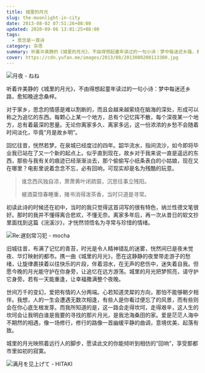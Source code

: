 ```yaml
---
title: 城里的月光
slug: the-moonlight-in-city
date: 2013-08-02 07:51:26+08:00
updated: 2020-09-06 13:01:25+08:00
tags:
  - 思念是一首诗
category: 杂思
summary: 听着许美静的《城里的月光》，不由得想起童年读过的一句小诗：梦中每迷还乡路，愈知晚途念桑梓。
cover: https://cdn.yufan.me/images/2013/08/2013080200113300.jpg
---
```


![月夜 - ねね](https://cdn.yufan.me/images/2013/08/2013080200132700.jpg)

<MusicPlayer netease={5252268} />

听着许美静的《城里的月光》，不由得想起童年读过的一句小诗：梦中每迷还乡路，愈知晚途念桑梓。

对于家乡，思念的情感是难以割断的，而且会越来越萦绕在脑海的深处，形成可以称之为追忆的东西。每颗心上某一个地方，总有个记忆挥不散，每个深夜某一个地方，总有着最深的思量。无论你离家多久、离家多远，这一份浓浓的乡愁不会随着时间淡化，毕竟“月是故乡明”。

回忆往昔，恍然若梦。在泉城已经度过的四年。韶华流水，指间流沙，如今即将毕业我已站在了又一个新的起点上。似乎直到现在，故乡对于我来说一直是遥远的东西，那些与我有关的痕迹已经渐渐淡去，那个偷偷写小纸条表白的小姑娘，现在又在哪里？电影里说着念念不忘，必有回响，可现实却是名为残酷的玩意。

> 谁念西风独自凉，萧萧黄叶闭疏窗，沉思往事立残阳。
>
> 被酒莫惊春睡重，赌书消得泼茶香，当时只道是寻常。

初读此诗的时候还在初中，当时的我只觉得这首词写的很有特色，纳兰性德文笔很好。那时的我并不懂得离合悲欢，不懂无奈。离家多年后，再一次从昔日的软文抄里面找到这篇《浣溪沙》，才恍然领悟名为寻常与珍惜的情绪。

![Re:遅刻常习犯 - mocha](https://cdn.yufan.me/images/2013/08/2013080200191900.jpg)

旧城往昔，布满了记忆的青苔，时光是令人精神错乱的迷雾，恍然间已是夜未觉夜、华灯映射的都市。携一曲《城里的月光》，愿在这静静的夜里带走游子的愁绪，让旋律裹挟着以往快乐的片段，伴着泪水，在无声的悲伤中，迷失着自我。但愿今晚的月光能守护在你身旁，让追忆在远方游荡。城里的月光把梦照亮，请守护它身旁。若有一天能重逢，让幸福撒满整个夜晚。

世间万千的变幻，爱把有情的人分两端。心若知道灵犀的方向，那怕不能够朝夕相伴。我想，人的一生会遭遇无数次相逢，有些人是你看过便忘了的风景，而有些则会在你心底生根发芽。而我所知道的是，这一路会走得坎坷，走得艰辛，这人生的坎坷会让我明白谁是我要的寻找的那片月光，是我沧海桑田的家。爱是茫茫人海中不期然的相遇，像一场修行，修行的路像一首幽缓平静的曲调，意境优美、起落有致。

城里的月光映照着远行人的脚步，愿读此文的你能倾听到相仿的“回响”，享受那都市里如初的寂寞。

![满月を见上げて - HITAKI](https://cdn.yufan.me/images/2013/08/2013080200173500.jpg)
